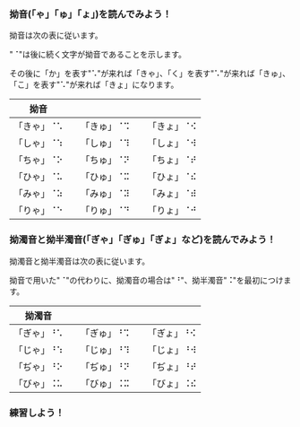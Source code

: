 ### 拗音(「ゃ」「ゅ」「ょ」)を読んでみよう！

拗音は次の表に従います。

"⠈"は後に続く文字が拗音であることを示します。

その後に「か」を表す"⠡"が来れば「きゃ」、「く」を表す"⠡"が来れば「きゅ」、「こ」を表す"⠡"が来れば「きょ」になります。

| 拗音       |     |            |     |            |
| ---------- | --- | ---------- | --- | ---------- |
| 「きゃ」⠈⠡ |     | 「きゅ」⠈⠩ |     | 「きょ」⠈⠪ |
| 「しゃ」⠈⠱ |     | 「しゅ」⠈⠹ |     | 「しょ」⠈⠺ |
| 「ちゃ」⠈⠕ |     | 「ちゅ」⠈⠝ |     | 「ちょ」⠈⠞ |
| 「ひゃ」⠈⠥ |     | 「ひゅ」⠈⠭ |     | 「ひょ」⠈⠮ |
| 「みゃ」⠈⠵ |     | 「みゅ」⠈⠽ |     | 「みょ」⠈⠾ |
| 「りゃ」⠈⠑ |     | 「りゅ」⠈⠙ |     | 「りょ」⠈⠚ |

### 拗濁音と拗半濁音(「ぎゃ」「ぎゅ」「ぎょ」など)を読んでみよう！

拗濁音と拗半濁音は次の表に従います。

拗音で用いた"⠈"の代わりに、拗濁音の場合は"⠘"、拗半濁音"⠨"を最初につけます。

| 拗濁音     |     |            |     |            |
| ---------- | --- | ---------- | --- | ---------- |
| 「ぎゃ」⠘⠡ |     | 「ぎゅ」⠘⠩ |     | 「ぎょ」⠘⠪ |
| 「じゃ」⠘⠱ |     | 「じゅ」⠘⠹ |     | 「じょ」⠘⠺ |
| 「ぢゃ」⠘⠕ |     | 「ぢゅ」⠘⠝ |     | 「ぢょ」⠘⠞ |
| 「びゃ」⠨⠥ |     | 「びゅ」⠨⠭ |     | 「びょ」⠨⠮ |

### 練習しよう！
